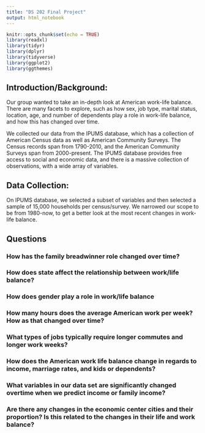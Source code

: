 ```yaml
---
title: "DS 202 Final Project"
output: html_notebook
---
```


```r
knitr::opts_chunk$set(echo = TRUE)
library(readxl)
library(tidyr)
library(dplyr)
library(tidyverse)
library(ggplot2)
library(ggthemes)

```

## Introduction/Background:

Our group wanted to take an in-depth look at American work-life balance. There are many facets to explore, such as how sex, job type, marital status, location, age, and number of dependents play a role in work-life balance, and how this has changed over time.

We collected our data from the IPUMS database, which has a collection of American Census data as well as American Community Surveys. The Census records span from 1790-2010, and the American Community Surveys span from 2000-present. The IPUMS database provides free access to social and economic data, and there is a massive collection of observations, with a wide array of variables.  



## Data Collection:
On IPUMS database, we selected a subset of variables and then selected a sample of 15,000 households per census/survey. We narrowed our scope to be from 1980-now, to get a better look at the most recent changes in work-life balance.

## Questions

### How has the family breadwinner role changed over time?

### How does state affect the relationship between work/life balance?

### How does gender play a role in work/life balance

### How many hours does the average American work per week? How as that changed over time?

### What types of jobs typically require longer commutes and longer work weeks?

### How does the American work life balance change in regards to income, marriage rates, and kids or dependents?  

### What variables in our data set are significantly changed overtime when we predict income or family income?

### Are there any changes in the economic center cities and their proportion? Is this related to the changes in their life and work balance?
